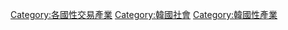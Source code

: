 [[Category:各國性交易產業|Category:各國性交易產業]]
[[Category:韓國社會|Category:韓國社會]]
[[Category:韓國性產業|Category:韓國性產業]]